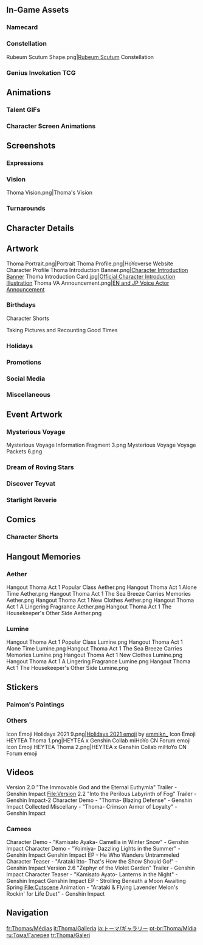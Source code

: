 {{CharacterTabs}}
{{TOC Limit}}
==In-Game Assets==
{{Assets}}

===Namecard===
{{Assets/Namecard|Blazing Guard|Thoma}}

===Constellation===
<gallery>Rubeum Scutum Shape.png|[[Rubeum Scutum]] Constellation</gallery>

=== Genius Invokation TCG ===
{{Main|Genius Invokation TCG}}{{Genius Invokation TCG Cards by Featured Gallery|Genius Invokation TCG Character Cards
| features = Thoma
}}

==Animations==
===Talent GIFs===
{{Talent Previews by Character|Thoma}}

===Character Screen Animations===
{{Preview/CharacterAnimations}}

==Screenshots==
===Expressions===
{{Character Expression|Thoma|Default|Happy|Confident}}

===Vision===
<gallery>Thoma Vision.png|Thoma's Vision</gallery>

===Turnarounds===
{{Turnarounds}}

==Character Details==
{{Files by Character Gallery|character=Thoma|Character Details}}

==Artwork==
<gallery>
Thoma Portrait.png|Portrait
Thoma Profile.png|HoYoverse Website Character Profile
Thoma Introduction Banner.png|[https://www.hoyolab.com/article/782370 Character Introduction Banner]
Thoma Introduction Card.jpg|[https://twitter.com/GenshinImpact/status/1432281952334192642 Official Character Introduction Illustration] <!--2021-08-30-->
Thoma VA Announcement.png|[https://twitter.com/GenshinImpact/status/1453964821586612225 EN and JP Voice Actor Announcement]
</gallery>

===Birthdays===
{{Files by Character Gallery|Thoma Birthday Artwork|character = Thoma|not1=Character Shorts|not2=Taking Pictures and Recounting Good Times Images}}

;Character Shorts
{{Files by Character Gallery|Thoma Birthday Artwork|character = Thoma|not1=Character Birthday Artwork|not2=Taking Pictures and Recounting Good Times Images}}

;Taking Pictures and Recounting Good Times
{{Main|Taking Pictures and Recounting Good Times/Thoma}}
{{Files by Character Gallery|Thoma Birthday Artwork|character = Thoma|not1=Character Shorts|not2=Character Birthday Artwork}}

===Holidays===
{{Files by Character Gallery|Holiday Artwork}}

===Promotions===
{{Files by Character Gallery|Promotional Artwork}}

===Social Media===
{{Files by Character Gallery|Social Media Celebration}}

===Miscellaneous===
{{Files by Character Gallery|Miscellaneous Artwork}}

==Event Artwork==
===Mysterious Voyage===
{{Main|Mysterious Voyage}}
<gallery>
Mysterious Voyage Information Fragment 3.png
Mysterious Voyage Voyage Packets 6.png
</gallery>

===Dream of Roving Stars===
{{Main|Dream of Roving Stars}}
{{Files by Character Gallery|Dream of Roving Stars Images}}

===Discover Teyvat===
{{Main|Discover Teyvat}}
{{Files by Character Gallery|Discover Teyvat Images}}

===Starlight Reverie===
{{Main|Starlight Reverie}}
{{Files by Character Gallery|Starlight Reverie Images}}

==Comics==
===Character Shorts===
{{Files by Character Gallery|Character Shorts|character = Thoma|not1=Thoma Birthday Artwork}}

==Hangout Memories==
{{Main|A Housekeeper's Daily Chores}}
===Aether===
<gallery>
Hangout Thoma Act 1 Popular Class Aether.png
Hangout Thoma Act 1 Alone Time Aether.png
Hangout Thoma Act 1 The Sea Breeze Carries Memories Aether.png
Hangout Thoma Act 1 New Clothes Aether.png
Hangout Thoma Act 1 A Lingering Fragrance Aether.png
Hangout Thoma Act 1 The Housekeeper's Other Side Aether.png
</gallery>
===Lumine===
<gallery>
Hangout Thoma Act 1 Popular Class Lumine.png
Hangout Thoma Act 1 Alone Time Lumine.png
Hangout Thoma Act 1 The Sea Breeze Carries Memories Lumine.png
Hangout Thoma Act 1 New Clothes Lumine.png
Hangout Thoma Act 1 A Lingering Fragrance Lumine.png
Hangout Thoma Act 1 The Housekeeper's Other Side Lumine.png
</gallery>

==Stickers==
===Paimon's Paintings===
{{Paimon's Paintings Images|Thoma|nochar=1|nopplink=1}}

===Others===
<gallery>
Icon Emoji Holidays 2021 9.png|[https://twitter.com/Paimon2theMoon/status/1474595131353407488 Holidays 2021 emoji] by [https://twitter.com/emmikn_ emmikn_]<!-- 2021-12-25 -->
Icon Emoji HEYTEA Thoma 1.png|HEYTEA x Genshin Collab miHoYo CN Forum emoji
Icon Emoji HEYTEA Thoma 2.png|HEYTEA x Genshin Collab miHoYo CN Forum emoji
</gallery>

==Videos==
<!--chronological order-->
<gallery>
Version 2.0 "The Immovable God and the Eternal Euthymia" Trailer - Genshin Impact
File:Version 2.2 "Into the Perilous Labyrinth of Fog" Trailer - Genshin Impact-2
Character Demo - "Thoma- Blazing Defense" - Genshin Impact
Collected Miscellany - "Thoma- Crimson Armor of Loyalty" - Genshin Impact
</gallery>

===Cameos===
<gallery>
Character Demo - "Kamisato Ayaka- Camellia in Winter Snow" - Genshin Impact
Character Demo - "Yoimiya- Dazzling Lights in the Summer" - Genshin Impact
Genshin Impact EP - He Who Wanders Untrammeled
Character Teaser - "Arataki Itto- That's How the Show Should Go!" - Genshin Impact
Version 2.6 "Zephyr of the Violet Garden" Trailer - Genshin Impact
Character Teaser - "Kamisato Ayato- Lanterns in the Night" - Genshin Impact
Genshin Impact EP - Strolling Beneath a Moon Awaiting Spring
File:Cutscene Animation - "Arataki & Flying Lavender Melon's Rockin' for Life Duet" - Genshin Impact
</gallery>
<!--
==References==
{{Reflist}}
-->
==Navigation==
{{Character Navbox|Gallery}}

[[fr:Thomas/Médias]]
[[it:Thoma/Galleria]]
[[ja:トーマ/ギャラリー]]
[[pt-br:Thoma/Mídia]]
[[ru:Тома/Галерея]]
[[tr:Thoma/Galeri]]